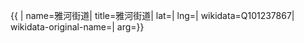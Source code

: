 {{ {{{1|PRC admin/showdata}}}|
name=雅河街道|
title=雅河街道|
lat=|
lng=|
wikidata=Q101237867|
wikidata-original-name=|
arg={{{arg|}}}}}